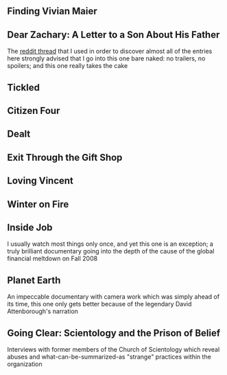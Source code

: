## Finding Vivian Maier

## Dear Zachary: A Letter to a Son About His Father

The [reddit thread](https://www.reddit.com/r/AskReddit/comments/5x2r6b/reddit_what_are_some_must_see_documentaries) that I used in order to discover almost all of the entries here strongly advised that I go into this one bare naked: no trailers, no spoilers; and this one really takes the cake

## Tickled

## Citizen Four

## Dealt

## Exit Through the Gift Shop

## Loving Vincent

## Winter on Fire

## Inside Job

I usually watch most things only once, and yet this one is an exception; a truly brilliant documentary going into the depth of the cause of the global financial meltdown on Fall 2008

## Planet Earth

An impeccable documentary with camera work which was simply ahead of its time, this one only gets better because of the legendary David Attenborough's narration

## Going Clear: Scientology and the Prison of Belief

Interviews with former members of the Church of Scientology which reveal abuses and what-can-be-summarized-as "strange" practices within the organization

